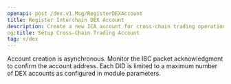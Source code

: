 ```yaml
---
openapi: post /dex.v1.Msg/RegisterDEXAccount
title: Register Interchain DEX Account
description: Create a new ICA account for cross-chain trading operations
og:title: Setup Cross-Chain Trading Account
tag: x/dex
---
```


<Note>
  Account creation is asynchronous. Monitor the IBC packet acknowledgment to confirm the account address.
</Note>

<Warning>
  Each DID is limited to a maximum number of DEX accounts as configured in module parameters.
</Warning>
